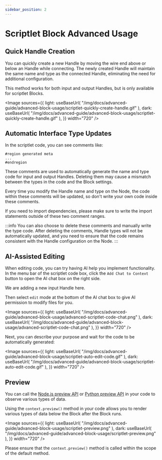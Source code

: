 ```yaml
---
sidebar_position: 2
---
```



# Scriptlet Block Advanced Usage

## Quick Handle Creation

You can quickly create a new Handle by moving the wire end above or below an Handle while connecting. The newly created Handle will maintain the same name and type as the connected Handle, eliminating the need for additional configuration.

This method works for both input and output Handles, but is only available for scriptlet Blocks.

<Image
  sources={{
    light: useBaseUrl(
      "/img/docs/advanced-guide/advanced-block-usage/scriptlet-quickly-create-handle.gif"
    ),
    dark: useBaseUrl(
      "/img/docs/advanced-guide/advanced-block-usage/scriptlet-quickly-create-handle.gif"
    ),
  }}
  width="720"
/>

## Automatic Interface Type Updates

In the scriptlet code, you can see comments like:

```
#region generated meta
...
#endregion
```

These comments are used to automatically generate the name and type code for input and output Handles. Deleting them may cause a mismatch between the types in the code and the Block settings.

Every time you modify the Handle name and type on the Node, the code within these comments will be updated, so don't write your own code inside these comments.

If you need to import dependencies, please make sure to write the import statements outside of these two comment ranges.

:::info
You can also choose to delete these comments and manually write the type code. After deleting the comments, Handle types will not be automatically updated, and you need to ensure that the code remains consistent with the Handle configuration on the Node.
:::

## AI-Assisted Editing

When editing code, you can try having AI help you implement functionality. In the menu bar of the scriptlet code box, click the `Add Chat to Context` button to open the AI chat box on the right side.

We are adding a new input Handle here.

Then select `edit` mode at the bottom of the AI chat box to give AI permission to modify files for you.

<Image
  sources={{
    light: useBaseUrl(
      "/img/docs/advanced-guide/advanced-block-usage/advanced-scriptlet-code-chat.png"
    ),
    dark: useBaseUrl(
      "/img/docs/advanced-guide/advanced-block-usage/advanced-scriptlet-code-chat.png"
    ),
  }}
  width="720"
/>

Next, you can describe your purpose and wait for the code to be automatically generated:

<Image
  sources={{
    light: useBaseUrl(
      "/img/docs/advanced-guide/advanced-block-usage/scriptlet-auto-edit-code.gif"
    ),
    dark: useBaseUrl(
      "/img/docs/advanced-guide/advanced-block-usage/scriptlet-auto-edit-code.gif"
    ),
  }}
  width="720"
/>

## Preview

You can call the [Node.js preview API](/docs/workflow-engine/nodejs-sdk-api#3-contextpreview-types) or [Python preview API](/docs/workflow-engine/python-sdk-api#3-contextpreview-types) in your code to observe various types of data.

Using the `context.preview()` method in your code allows you to render various types of data below the Block after the Block runs.

<Image
  sources={{
    light: useBaseUrl(
      "/img/docs/advanced-guide/advanced-block-usage/scriptlet-preview.png"
    ),
    dark: useBaseUrl(
      "/img/docs/advanced-guide/advanced-block-usage/scriptlet-preview.png"
    ),
  }}
  width="720"
/>

Please ensure that the `context.preview()` method is called within the scope of the default method.
